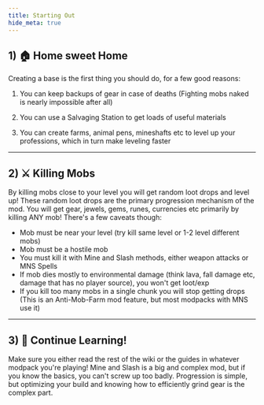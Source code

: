 ```yaml
---
title: Starting Out
hide_meta: true
---
```


## 1) 🏠 Home sweet Home

Creating a base is the first thing you should do, for a few good reasons:

1) You can keep backups of gear in case of deaths (Fighting mobs naked is nearly impossible after all)

2) You can use a Salvaging Station to get loads of useful materials

3) You can create farms, animal pens, mineshafts etc to level up your professions, which in turn make leveling faster

---
## 2) ⚔️ Killing Mobs

By killing mobs close to your level you will get random loot drops and level up!
These random loot drops are the primary progression mechanism of the mod.
You will get gear, jewels, gems, runes, currencies etc primarily by killing ANY mob!
There's a few caveats though:
- Mob must be near your level (try kill same level or 1-2 level different mobs)
- Mob must be a hostile mob
- You must kill it with Mine and Slash methods, either weapon attacks or MNS Spells
- If mob dies mostly to environmental damage (think lava, fall damage etc, damage that has no player source), you won't get loot/exp
- If you kill too many mobs in a single chunk you will stop getting drops (This is an Anti-Mob-Farm mod feature, but most modpacks with MNS use it)

---
## 3) 🫡 Continue Learning!

Make sure you either read the rest of the wiki or the guides in whatever modpack you're playing!
Mine and Slash is a big and complex mod, but if you know the basics, you can't screw up too badly.
Progression is simple, but optimizing your build and knowing how to efficiently grind gear is the complex part.